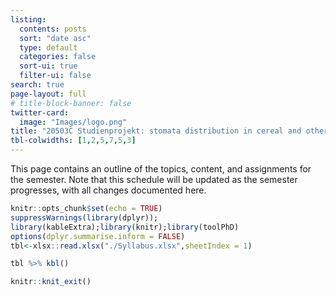 ```yaml
---
listing:
  contents: posts
  sort: "date asc"
  type: default
  categories: false
  sort-ui: true
  filter-ui: false
search: true
page-layout: full
# title-block-banner: false
twitter-card:
  image: "Images/logo.png"
title: "20503C Studienprojekt: stomata distribution in cereal and other species"
tbl-colwidths: [1,2,5,7,5,3]
---
```


This page contains an outline of the topics, content, and assignments for the semester. Note that this schedule will be updated as the semester progresses, with all changes documented here.
```r
knitr::opts_chunk$set(echo = TRUE)
suppressWarnings(library(dplyr));
library(kableExtra);library(knitr);library(toolPhD)
options(dplyr.summarise.inform = FALSE)
tbl<-xlsx::read.xlsx("./Syllabus.xlsx",sheetIndex = 1)
```
::: column-screen-inset-right
```r
tbl %>% kbl()
```
<!-- | Week | Date | Topic  | R |   HW |  Practical  | -->
<!-- |:------:|------|----|-----|:-------:|:-----:| -->
<!-- |  1   | Tue, Apr 16 |  General introduction   | [Data type, R Studio](/posts/Week1/index.html)                                    |   |  | -->
<!-- |  2   | Tue, Apr 23 | Lecture 1 - Physiological role of Stomata    | [working directory, accessing element from data](/posts/Week2/index.html)         |        [Github](https://www.codecademy.com/article/what-is-git-and-github-desktop)                           |                    | -->
<!-- |  3   | Tue, Apr 30  | Lecture 2 - Physiological role of Stomata | [dataframe operation and ggplot](/posts/Week3/index.html)                         |          [data structure](https://swcarpentry.github.io/r-novice-gapminder/04-data-structures-part1/index.html)         [dplyr and more](https://r4ds.had.co.nz/transform.html) [ggplot](https://r4ds.had.co.nz/data-visualisation.html)                    |                    | -->
<!-- |  4   | Tue, May 07 |  Scientific presentation     | [dataframe operation](/posts/Week4/index.html)                                    |                [mutate](https://dplyr.tidyverse.org/reference/mutate.html) [across](https://dplyr.tidyverse.org/reference/across.html)                |  first experience  | -->
<!-- |  5   | Tue, May 14 |           | [column editing and column replacement](/posts/Week5/index.html)                  |                                                                                                                                                       | phenotyping start! | -->
<!-- |  6   | Tue, May 21 |                                                 | [applying functions to targeted columns and groups](/posts/Week6/index.html)      |  [summarise](https://dplyr.tidyverse.org/reference/summarise.html) [group_by](https://dplyr.tidyverse.org/articles/grouping.html?q=filter#group_by)   |                    | -->
<!-- |  7   | Tue, May 28 |                                                 | [summarize, shape transformation of dataframe](/posts/Week7/index.html)           |                    [for loop1](https://statisticsglobe.com/for-loop-in-r) [for loop2](https://www.w3schools.com/r/r_for_loop.asp)                     |                    | -->
<!-- |  8   | Tue, Jun 04 |                                                 | [combine files in a loop](/posts/Week8/index.html)                                |                                                                          |                    | -->
<!-- |  9   | Tue, Jun 11 |                        | [analysis planning and results visualization](/posts/Week9/index.html)            |          [Data visualization](https://www.data-to-viz.com/) [manuscript](https://academic.oup.com/jxb/article/72/11/3987/6157936?login=true) [arrange plots](http://www.sthda.com/english/articles/24-ggpubr-publication-ready-plots/81-ggplot2-easy-way-to-mix-multiple-graphs-on-the-same-page/)         |                    | -->
<!-- |  10  | Tue, Jun 18 |                                         |                                                                                   |                                                                                                                                                       |                    | -->
<!-- |  11  | Tue, Jun 25 |                                         |                                                                                   |                                                                                                                                                       |                    | -->
<!-- |  12  | Tue, Jul 02 |                                                 | Statistic analysis                                                                |  |                    | -->
<!-- |  13  | Tue, Jul 09 |                                                 | [Reporting with quarto ](https://ucsb-meds.github.io/creating-quarto-websites/) |                                                                                                                                                       |                    | -->
<!-- |  14  | Tue, Jul 16 |  Final oral presentation                                  |                                                                                   |                                                                                                                                                       |                    | -->
:::

<!-- https://sta210-s22.github.io/website/project-tips-resources.html -->

```r
knitr::knit_exit()
```
